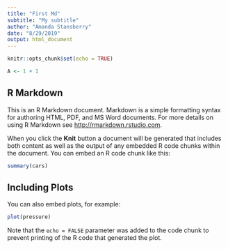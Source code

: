 ```yaml
---
title: "First Md"
subtitle: "My subtitle"
author: "Amanda Stansberry"
date: "8/29/2019"
output: html_document
---
```


```r
knitr::opts_chunk$set(echo = TRUE)
```

```r
A <- 1 + 1
```


## R Markdown

This is an R Markdown document. Markdown is a simple formatting syntax for authoring HTML, PDF, and MS Word documents. For more details on using R Markdown see <http://rmarkdown.rstudio.com>.

When you click the **Knit** button a document will be generated that includes both content as well as the output of any embedded R code chunks within the document. You can embed an R code chunk like this:

```r
summary(cars)
```

## Including Plots

You can also embed plots, for example:

```r
plot(pressure)
```

Note that the `echo = FALSE` parameter was added to the code chunk to prevent printing of the R code that generated the plot.
